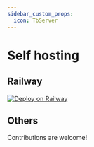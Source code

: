 ```yaml
---
sidebar_custom_props:
  icon: TbServer
---
```

# Self hosting

## Railway
[![Deploy on Railway](https://railway.app/button.svg)](https://railway.app/template/YWGqza?referralCode=3CLObs)

## Others
Contributions are welcome!